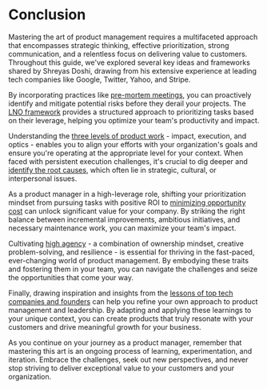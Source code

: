 
# Conclusion

Mastering the art of product management requires a multifaceted approach that encompasses strategic thinking, effective prioritization, strong communication, and a relentless focus on delivering value to customers. Throughout this guide, we've explored several key ideas and frameworks shared by Shreyas Doshi, drawing from his extensive experience at leading tech companies like Google, Twitter, Yahoo, and Stripe.

By incorporating practices like [pre-mortem meetings](/pre-mortems), you can proactively identify and mitigate potential risks before they derail your projects. The [LNO framework](/lno-framework) provides a structured approach to prioritizing tasks based on their leverage, helping you optimize your team's productivity and impact.

Understanding the [three levels of product work](/three-levels) - impact, execution, and optics - enables you to align your efforts with your organization's goals and ensure you're operating at the appropriate level for your context. When faced with persistent execution challenges, it's crucial to dig deeper and [identify the root causes](/root-cause), which often lie in strategic, cultural, or interpersonal issues.

As a product manager in a high-leverage role, shifting your prioritization mindset from pursuing tasks with positive ROI to [minimizing opportunity cost](/minimize-opportunity-cost) can unlock significant value for your company. By striking the right balance between incremental improvements, ambitious initiatives, and necessary maintenance work, you can maximize your team's impact.

Cultivating [high agency](/high-agency) - a combination of ownership mindset, creative problem-solving, and resilience - is essential for thriving in the fast-paced, ever-changing world of product management. By embodying these traits and fostering them in your team, you can navigate the challenges and seize the opportunities that come your way.

Finally, drawing inspiration and insights from the [lessons of top tech companies and founders](/founder-lessons) can help you refine your own approach to product management and leadership. By adapting and applying these learnings to your unique context, you can create products that truly resonate with your customers and drive meaningful growth for your business.

As you continue on your journey as a product manager, remember that mastering this art is an ongoing process of learning, experimentation, and iteration. Embrace the challenges, seek out new perspectives, and never stop striving to deliver exceptional value to your customers and your organization.